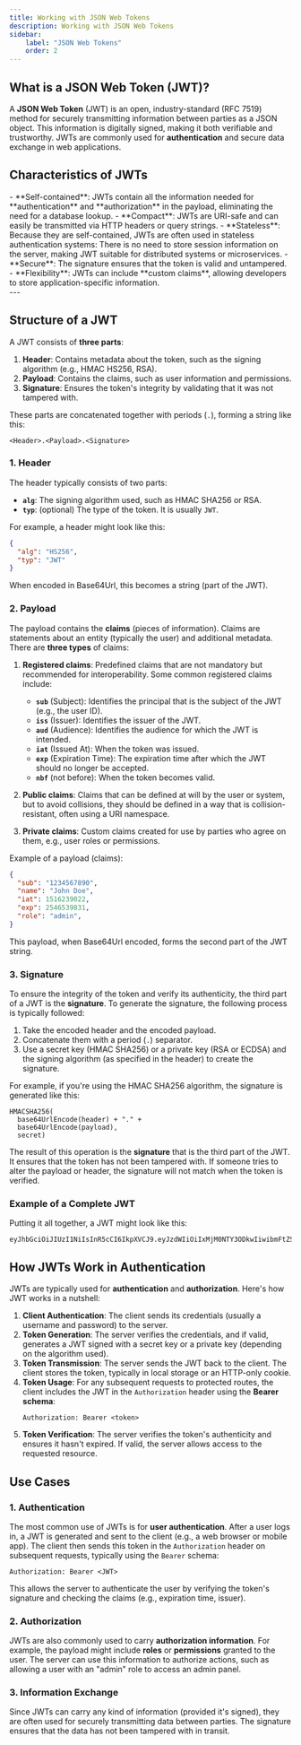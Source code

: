 ```yaml
---
title: Working with JSON Web Tokens
description: Working with JSON Web Tokens
sidebar:
    label: "JSON Web Tokens"
    order: 2
---
```



## What is a JSON Web Token (JWT)?

A **<LinkOut href='https://jwt.io/'>JSON Web Token</LinkOut>** (JWT) is an open, industry-standard (<LinkOut href='https://datatracker.ietf.org/doc/html/rfc7519'>RFC 7519</LinkOut>) method for securely transmitting information between parties as a JSON object. This information is digitally signed, making it both verifiable and trustworthy. JWTs are commonly used for **authentication** and secure data exchange in web applications.

## Characteristics of JWTs

<Aside type="tip" title=":">
- **Self-contained**: JWTs contain all the information needed for **authentication** and **authorization** in the payload, eliminating the need for a database lookup.
- **Compact**: JWTs are URI-safe and can easily be transmitted via HTTP headers or query strings.
- **Stateless**: Because they are self-contained, JWTs are often used in stateless authentication systems: There is no need to store session information on the server, making JWT suitable for distributed systems or microservices.
- **Secure**: The signature ensures that the token is valid and untampered.
- **Flexibility**: JWTs can include **custom claims**, allowing developers to store application-specific information.
</Aside>
---

## Structure of a JWT

A JWT consists of **three parts**:  
1. **Header**: Contains metadata about the token, such as the signing algorithm (e.g., HMAC HS256, RSA).
2. **Payload**: Contains the claims, such as user information and permissions.
3. **Signature**: Ensures the token's integrity by validating that it was not tampered with.


These parts are concatenated together with periods (`.`), forming a string like this:
```
<Header>.<Payload>.<Signature>
```

### 1. **Header**
The header typically consists of two parts:
- **`alg`**: The signing algorithm used, such as HMAC SHA256 or RSA.
- **`typ`**: (optional) The type of the token. It is usually `JWT`.

For example, a header might look like this:

```json
{
  "alg": "HS256",
  "typ": "JWT"
}
```

When encoded in Base64Url, this becomes a string (part of the JWT).

### 2. **Payload**
The payload contains the **claims** (pieces of information). Claims are statements about an entity (typically the user) and additional metadata. There are **three types** of claims:

1. **Registered claims**: Predefined claims that are not mandatory but recommended for interoperability. Some common registered claims include:
    - **`sub`** (Subject): Identifies the principal that is the subject of the JWT (e.g., the user ID).
    - **`iss`** (Issuer): Identifies the issuer of the JWT.
    - **`aud`** (Audience): Identifies the audience for which the JWT is intended.
    - **`iat`** (Issued At): When the token was issued.
    - **`exp`** (Expiration Time): The expiration time after which the JWT should no longer be accepted.
    - **`nbf`** (not before): When the token becomes valid.    
    
2. **Public claims**: Claims that can be defined at will by the user or system, but to avoid collisions, they should be defined in a way that is collision-resistant, often using a URI namespace.

3. **Private claims**: Custom claims created for use by parties who agree on them, e.g., user roles or permissions.

Example of a payload (claims):

```json
{
  "sub": "1234567890",
  "name": "John Doe",
  "iat": 1516239022,
  "exp": 2546539831,
  "role": "admin",
}
```

This payload, when Base64Url encoded, forms the second part of the JWT string.

### 3. **Signature**
To ensure the integrity of the token and verify its authenticity, the third part of a JWT is the **signature**. To generate the signature, the following process is typically followed:
1. Take the encoded header and the encoded payload.
2. Concatenate them with a period (`.`) separator.
3. Use a secret key (HMAC SHA256) or a private key (RSA or ECDSA) and the signing algorithm (as specified in the header) to create the signature.

For example, if you're using the HMAC SHA256 algorithm, the signature is generated like this:

```text
HMACSHA256(
  base64UrlEncode(header) + "." +
  base64UrlEncode(payload),
  secret)
```

The result of this operation is the **signature** that is the third part of the JWT. It ensures that the token has not been tampered with. If someone tries to alter the payload or header, the signature will not match when the token is verified.

### Example of a Complete JWT

Putting it all together, a JWT might look like this:

```
eyJhbGciOiJIUzI1NiIsInR5cCI6IkpXVCJ9.eyJzdWIiOiIxMjM0NTY3ODkwIiwibmFtZSI6IkpvaG4gRG9lIiwibWFya2V0Ijp0cnVlfQ.SflKxwRJSMeKKF2QT4fwpMeJf36POk6yJV_adQssw5c
```

## How JWTs Work in Authentication

JWTs are typically used for **authentication** and **authorization**. Here's how JWT works in a nutshell:

1. **Client Authentication**: The client sends its credentials (usually a username and password) to the server.
2. **Token Generation**: The server verifies the credentials, and if valid, generates a JWT signed with a secret key or a private key (depending on the algorithm used).
3. **Token Transmission**: The server sends the JWT back to the client. The client stores the token, typically in local storage or an HTTP-only cookie.
4. **Token Usage**: For any subsequent requests to protected routes, the client includes the JWT in the `Authorization` header using the **Bearer schema**:
     ```
     Authorization: Bearer <token>
     ```
5. **Token Verification**: The server verifies the token's authenticity and ensures it hasn't expired. If valid, the server allows access to the requested resource.

## **Use Cases**

### 1. **Authentication**
The most common use of JWTs is for **user authentication**. After a user logs in, a JWT is generated and sent to the client (e.g., a web browser or mobile app). The client then sends this token in the `Authorization` header on subsequent requests, typically using the `Bearer` schema:
```
Authorization: Bearer <JWT>
```
This allows the server to authenticate the user by verifying the token's signature and checking the claims (e.g., expiration time, issuer).

### 2. **Authorization**
JWTs are also commonly used to carry **authorization information**. For example, the payload might include **roles** or **permissions** granted to the user. The server can use this information to authorize actions, such as allowing a user with an "admin" role to access an admin panel.

### 3. **Information Exchange**
Since JWTs can carry any kind of information (provided it's signed), they are often used for securely transmitting data between parties. The signature ensures that the data has not been tampered with in transit.
